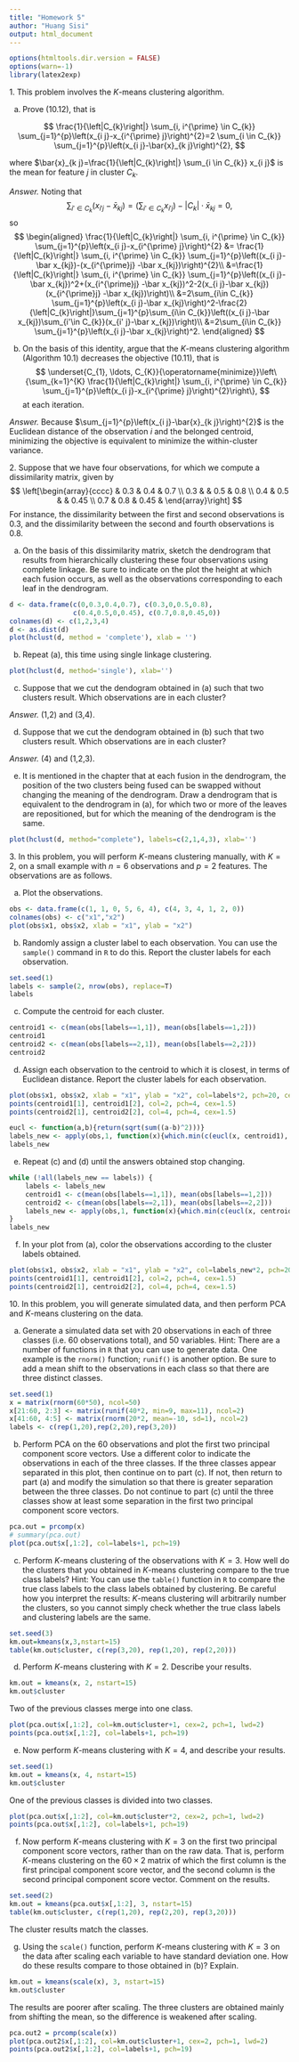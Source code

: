 ---
title: "Homework 5"
author: "Huang Sisi"
output: html_document
---

```{r setup, message = F, include=FALSE}
options(htmltools.dir.version = FALSE)
options(warn=-1)
library(latex2exp)
```

1.\ This problem involves the $K$-means clustering algorithm.

(a) Prove (10.12), that is

$$
\frac{1}{\left|C_{k}\right|} \sum_{i, i^{\prime} \in C_{k}} \sum_{j=1}^{p}\left(x_{i j}-x_{i^{\prime} j}\right)^{2}=2 \sum_{i \in C_{k}} \sum_{j=1}^{p}\left(x_{i j}-\bar{x}_{k j}\right)^{2},
$$

where $\bar{x}_{k j}=\frac{1}{\left|C_{k}\right|} \sum_{i \in C_{k}} x_{i j}$ is the mean for feature $j$ in cluster $C_{k}$.

  *Answer.* Noting that 
$$
\sum_{i'\in C_{k}}(x_{i' j}-\bar x_{kj})=(\sum_{i'\in C_{k}}x_{i' j})-|C_{k}|\cdot\bar x_{kj}=0,
$$
so
$$
\begin{aligned}
\frac{1}{\left|C_{k}\right|} \sum_{i, i^{\prime} \in C_{k}} \sum_{j=1}^{p}\left(x_{i j}-x_{i^{\prime} j}\right)^{2} &= \frac{1}{\left|C_{k}\right|} \sum_{i, i^{\prime} \in C_{k}} \sum_{j=1}^{p}\left((x_{i j}-\bar x_{kj})-(x_{i^{\prime}j} -\bar x_{kj})\right)^{2}\\
&=\frac{1}{\left|C_{k}\right|} \sum_{i, i^{\prime} \in C_{k}} \sum_{j=1}^{p}\left((x_{i j}-\bar x_{kj})^2+(x_{i^{\prime}j} -\bar x_{kj})^2-2(x_{i j}-\bar x_{kj})(x_{i^{\prime}j} -\bar x_{kj})\right)\\
&=2\sum_{i\in C_{k}} \sum_{j=1}^{p}\left(x_{i j}-\bar x_{kj}\right)^2-\frac{2}{\left|C_{k}\right|}\sum_{j=1}^{p}\sum_{i\in C_{k}}\left((x_{i j}-\bar x_{kj})\sum_{i'\in C_{k}}(x_{i' j}-\bar x_{kj})\right)\\
&=2\sum_{i\in C_{k}} \sum_{j=1}^{p}\left(x_{i j}-\bar x_{kj}\right)^2.
\end{aligned}
$$


(b) On the basis of this identity, argue that the $K$-means clustering algorithm (Algorithm 10.1) decreases the objective (10.11), that is
$$
\underset{C_{1}, \ldots, C_{K}}{\operatorname{minimize}}\left\{\sum_{k=1}^{K} \frac{1}{\left|C_{k}\right|} \sum_{i, i^{\prime} \in C_{k}} \sum_{j=1}^{p}\left(x_{i j}-x_{i^{\prime} j}\right)^{2}\right\},
$$
at each iteration.

  *Answer.* Because $\sum_{j=1}^{p}\left(x_{i j}-\bar{x}_{k j}\right)^{2}$ is the Euclidean distance of the observation $i$ and the belonged centroid, minimizing the objective is equivalent to minimize the within-cluster variance.

2.\ Suppose that we have four observations, for which we compute a dissimilarity matrix, given by
$$
\left[\begin{array}{cccc} 
& 0.3 & 0.4 & 0.7 \\
0.3 & & 0.5 & 0.8 \\
0.4 & 0.5 & & 0.45 \\
0.7 & 0.8 & 0.45 &
\end{array}\right]
$$
For instance, the dissimilarity between the first and second observations is $0.3$, and the dissimilarity between the second and fourth observations is $0.8$.

(a) On the basis of this dissimilarity matrix, sketch the dendrogram that results from hierarchically clustering these four observations using complete linkage. Be sure to indicate on the plot the height at which each fusion occurs, as well as the observations corresponding to each leaf in the dendrogram.

```{r}
d <- data.frame(c(0,0.3,0.4,0.7), c(0.3,0,0.5,0.8),
                c(0.4,0.5,0,0.45), c(0.7,0.8,0.45,0))
colnames(d) <- c(1,2,3,4)
d <- as.dist(d)
plot(hclust(d, method = 'complete'), xlab = '')
```

(b) Repeat (a), this time using single linkage clustering.

```{r}
plot(hclust(d, method='single'), xlab='')
```

(c) Suppose that we cut the dendogram obtained in (a) such that two clusters result. Which observations are in each cluster?

  *Answer.* (1,2) and (3,4).

(d) Suppose that we cut the dendogram obtained in (b) such that two clusters result. Which observations are in each cluster?

  *Answer.* (4) and (1,2,3).

(e) It is mentioned in the chapter that at each fusion in the dendrogram, the position of the two clusters being fused can be swapped without changing the meaning of the dendrogram. Draw a dendrogram that is equivalent to the dendrogram in (a), for which two or more of the leaves are repositioned, but for which the meaning of the dendrogram is the same.

```{r}
plot(hclust(d, method="complete"), labels=c(2,1,4,3), xlab='')
```

3.\ In this problem, you will perform $K$-means clustering manually, with $K=2$, on a small example with $n=6$ observations and $p=2$ features. The observations are as follows.
\begin{tabular}{c|cc}
\hline Obs. & $X_{1}$ & $X_{2}$ \\
\hline 1 & 1 & 4 \\
2 & 1 & 3 \\
3 & 0 & 4 \\
4 & 5 & 1 \\
5 & 6 & 2 \\
6 & 4 & 0 \\
\hline
\end{tabular}

(a) Plot the observations.

```{r}
obs <- data.frame(c(1, 1, 0, 5, 6, 4), c(4, 3, 4, 1, 2, 0))
colnames(obs) <- c("x1","x2")
plot(obs$x1, obs$x2, xlab = "x1", ylab = "x2")
```

(b) Randomly assign a cluster label to each observation. You can use the `sample()` command in `R` to do this. Report the cluster labels for each observation.

```{r}
set.seed(1)
labels <- sample(2, nrow(obs), replace=T)
labels
```

(c) Compute the centroid for each cluster.

```{r}
centroid1 <- c(mean(obs[labels==1,1]), mean(obs[labels==1,2]))
centroid1
centroid2 <- c(mean(obs[labels==2,1]), mean(obs[labels==2,2]))
centroid2
```

(d) Assign each observation to the centroid to which it is closest, in terms of Euclidean distance. Report the cluster labels for each observation.

```{r}
plot(obs$x1, obs$x2, xlab = "x1", ylab = "x2", col=labels*2, pch=20, cex=2)
points(centroid1[1], centroid1[2], col=2, pch=4, cex=1.5)
points(centroid2[1], centroid2[2], col=4, pch=4, cex=1.5)
```

```{r}
eucl <- function(a,b){return(sqrt(sum((a-b)^2)))}
labels_new <- apply(obs,1, function(x){which.min(c(eucl(x, centroid1), eucl(x, centroid2)))})
labels_new
```

(e) Repeat (c) and (d) until the answers obtained stop changing.

```{r}
while (!all(labels_new == labels)) {
    labels <- labels_new
    centroid1 <- c(mean(obs[labels==1,1]), mean(obs[labels==1,2]))
    centroid2 <- c(mean(obs[labels==2,1]), mean(obs[labels==2,2]))
    labels_new <- apply(obs,1, function(x){which.min(c(eucl(x, centroid1), eucl(x, centroid2)))})
}
labels_new
```

(f) In your plot from (a), color the observations according to the cluster labels obtained.

```{r}
plot(obs$x1, obs$x2, xlab = "x1", ylab = "x2", col=labels_new*2, pch=20, cex=2)
points(centroid1[1], centroid1[2], col=2, pch=4, cex=1.5)
points(centroid2[1], centroid2[2], col=4, pch=4, cex=1.5)
```

10.\ In this problem, you will generate simulated data, and then perform PCA and $K$-means clustering on the data.

(a) Generate a simulated data set with 20 observations in each of three classes (i.e. 60 observations total), and 50 variables. Hint: There are a number of functions in `R` that you can use to generate data. One example is the `rnorm()` function; `runif()` is another option. Be sure to add a mean shift to the observations in each class so that there are three distinct classes.

```{r}
set.seed(1)
x = matrix(rnorm(60*50), ncol=50)
x[21:60, 2:3] <- matrix(runif(40*2, min=9, max=11), ncol=2)
x[41:60, 4:5] <- matrix(rnorm(20*2, mean=-10, sd=1), ncol=2)
labels <- c(rep(1,20),rep(2,20),rep(3,20))
```

(b) Perform PCA on the 60 observations and plot the first two principal component score vectors. Use a different color to indicate the observations in each of the three classes. If the three classes appear separated in this plot, then continue on to part (c). If not, then return to part (a) and modify the simulation so that there is greater separation between the three classes. Do not continue to part (c) until the three classes show at least some separation in the first two principal component score vectors.

```{r}
pca.out = prcomp(x)
# summary(pca.out)
plot(pca.out$x[,1:2], col=labels+1, pch=19) 
```

(c) Perform $K$-means clustering of the observations with $K=3$. How well do the clusters that you obtained in $K$-means clustering compare to the true class labels? Hint: You can use the `table()` function in `R` to compare the true class labels to the class labels obtained by clustering. Be careful how you interpret the results: $K$-means clustering will arbitrarily number the clusters, so you cannot simply check whether the true class labels and clustering labels are the same.

```{r}
set.seed(3)
km.out=kmeans(x,3,nstart=15)
table(km.out$cluster, c(rep(3,20), rep(1,20), rep(2,20)))
```

(d) Perform $K$-means clustering with $K=2$. Describe your results.

```{r}
km.out = kmeans(x, 2, nstart=15)
km.out$cluster
```

Two of the previous classes merge into one class. 

```{r}
plot(pca.out$x[,1:2], col=km.out$cluster+1, cex=2, pch=1, lwd=2)
points(pca.out$x[,1:2], col=labels+1, pch=19)
```

(e) Now perform $K$-means clustering with $K=4$, and describe your results.

```{r}
set.seed(1)
km.out = kmeans(x, 4, nstart=15)
km.out$cluster
```

One of the previous classes is divided into two classes.

```{r}
plot(pca.out$x[,1:2], col=km.out$cluster*2, cex=2, pch=1, lwd=2)
points(pca.out$x[,1:2], col=labels+1, pch=19)
```

(f) Now perform $K$-means clustering with $K=3$ on the first two principal component score vectors, rather than on the raw data. That is, perform $K$-means clustering on the $60 \times 2$ matrix of which the first column is the first principal component score vector, and the second column is the second principal component score vector. Comment on the results.

```{r}
set.seed(2)
km.out = kmeans(pca.out$x[,1:2], 3, nstart=15)
table(km.out$cluster, c(rep(1,20), rep(2,20), rep(3,20)))
```

The cluster results match the classes.

(g) Using the `scale()` function, perform $K$-means clustering with $K=3$ on the data after scaling each variable to have standard deviation one. How do these results compare to those obtained in (b)? Explain.

```{r}
km.out = kmeans(scale(x), 3, nstart=15)
km.out$cluster
```

The results are poorer after scaling. The three clusters are obtained mainly from shifting the mean, so the difference is weakened after scaling.

```{r}
pca.out2 = prcomp(scale(x))
plot(pca.out2$x[,1:2], col=km.out$cluster+1, cex=2, pch=1, lwd=2)
points(pca.out2$x[,1:2], col=labels+1, pch=19)
```

